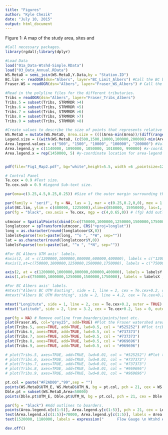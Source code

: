 ```yaml
---
title: "Figures"
author: "Kyle Chezik"
date: "July 10, 2015"
output: html_document
---
```


Figure 1: A map of the study area, sites and 
```r
#Call necessary packages.
library(rgdal);library(dplyr)

#Load Data
load("01a_Data-Wtshd-Simple.RData")
load("03_Data_Annual.RData")
WS.MetaD = semi_join(WS.MetaD,Y.Data,by = "Station.ID")
BC.lim <- readOGR(dsn="Albers", layer="BC_Limit_Albers") #Call the BC boundary polygon.
Fraser.WS = readOGR(dsn="Albers", layer="Fraser_WS_Albers") # Call the Fraser basin polygon.

#Read in the polyline files for the different tributaries.
Tribs = readOGR(dsn="Albers", layer="Fraser_Tribs_Albers")
Tribs.5 = subset(Tribs, STRMRDR >4)
Tribs.6 = subset(Tribs, STRMRDR >5)
Tribs.7 = subset(Tribs, STRMRDR >6)
Tribs.8 = subset(Tribs, STRMRDR >7)
Tribs.9 = subset(Tribs, STRMRDR >8)
```

```r
#Create values to describe the size of points that represents relative contributing area.
WS.MetaD = mutate(WS.MetaD, Area.size = ((((Area-min(Area))/(diff(range(Area))))+0.02)^0.4)*3.5)
Legend.size = ((with(WS.MetaD, (c(500,1500,10000,100000,200000)-min(Area))/(diff(range(Area))))+0.02)^0.4)*3.5 #Point sizes for area legend.
Area.legend.values = c("500", "1500", "10000", "100000", "200000") #Values to be displayed in the area legend.
Area.legend.y = c(1140000, 1090000, 1050000, 1018000, 990000) #x-coordinate locations for area-legend points.
Area.legend.x = rep(1450000, 5) #y-coordinate location for area-legend points.


pdf(file="Fig1_Map2.pdf", bg="white",height=5.5, width =6 ,pointsize=12) #Set pdf arguments.

# Control Panel
Te.cex = 0.9 #Text size.
Te.cex.sub = 0.9 #Legend Sub-text size.

par(oma=c(3.25,4.5,0.25,0.25)) #Size of the outer margin surrounding the two plots.

par(family = 'serif', fg = NA, las = 1, mar = c(0.25,0.2,0,0), mex = 1, mfrow = c(1,1))
plot(BC.lim, ylim = c(480000, 1225000),xlim=c(850000, 1595000), las=1, lwd=0.25, col = "gray") #Plot the BC limits.
par(fg = "black", cex.axis = Te.cex, mgp = c(4,0.65,0)) # (fg) Add outlines to boarders, (cex.axis) Change size of axis labels, (mgp) Change the axis margin line before the y axis is printed.
 	
utmcoor = SpatialPoints(cbind(X=c(750000,1000000,1250000,1500000,1750000), Y=c(1200000,1000000,800000,600000,400000)), proj4string = CRS("+proj=aea +lat_1=50 +lat_2=58.5 +lat_0=45 +lon_0=-126 +x_0=1000000 +y_0=0 +datum=NAD83 +units=m +no_defs +ellps=GRS80 +towgs84=0,0,0"))
longlatcoor = spTransform(utmcoor, CRS("+proj=longlat"))
long = as.character(round(longlatcoor$X,0))
labelsX=parse(text=paste(long, "^o ", "*W", sep=""))
lat = as.character(round(longlatcoor$Y,0))
labelsY=parse(text=paste(lat, "^o ", "*N", sep=""))

#For BC Albers UTM axis' labels.
#axis(2, at = c(1200000,1000000,800000,600000,400000), labels = c("1200000","1000000","800000","600000","400000") ,lwd = 0.5, line = 0.2, outer = TRUE) # y-axis.
#axis(1,at=c(750000,1000000,1250000,1500000,1750000), labels = c("750000","1000000","1250000","1500000","1750000") ,lwd = 0.5, line = 0, outer = TRUE) #x-axis

axis(2, at = c(1200000,1000000,800000,600000,400000), labels = labelsY ,lwd = 0.5, line = 0.2, outer = TRUE) # y-axis.
axis(1,at=c(750000,1000000,1250000,1500000,1750000), labels = labelsX ,lwd = 0.5, line = 0, outer = TRUE) #x-axis

#For BC Albers axis' labels.
#mtext("Albers BC UTM Easting", side = 1, line = 2, cex = Te.cex+0.2, outer = TRUE) # x-axis label.
#mtext("Albers BC UTM Northing", side = 2, line = 4.2, cex = Te.cex+0.2, las = 0, outer = TRUE)  #y-axis label.

mtext("Longitute", side = 1, line = 2, cex = Te.cex+0.2, outer = TRUE) # x-axis label.
mtext("Latitude", side = 2, line = 3.2, cex = Te.cex+0.2, las = 0, outer = TRUE)  #y-axis label.

par(fg = NA) # Remove outline from boarders/points/text etc.
plot(Fraser.WS, col="grey25", add=TRUE) #Plot the Fraser watershed area.
plot(Tribs.5, axes=TRUE, add=TRUE, lwd=0.5, col = "#525252") #Plot tribs...
plot(Tribs.6, axes=TRUE, add=TRUE, lwd=0.5, col = "#737373")
plot(Tribs.7, axes=TRUE, add=TRUE, lwd=0.5, col = "#737373")
plot(Tribs.8, axes=TRUE, add=TRUE, lwd=0.5, col = "#969696")
plot(Tribs.9, axes=TRUE, add=TRUE, lwd=0.5, col = "#969696")

# plot(Tribs.5, axes=TRUE, add=TRUE, lwd=0.01, col = "#525252") #Plot tribs...
# plot(Tribs.6, axes=TRUE, add=TRUE, lwd=0.01, col = "#737373")
# plot(Tribs.7, axes=TRUE, add=TRUE, lwd=0.01, col = "#737373")
# plot(Tribs.8, axes=TRUE, add=TRUE, lwd=0.01, col = "#969696")
# plot(Tribs.9, axes=TRUE, add=TRUE, lwd=0.01, col = "#969696")

pt.col = paste("#F2AD00","99",sep = "")
points(WS.MetaD$UTM_E, WS.MetaD$UTM_N, bg = pt.col, pch = 21, cex = WS.MetaD$Area.size) #Add points...
Dble.pt = subset(WS.MetaD,Area<50000)
points(Dble.pt$UTM_E, Dble.pt$UTM_N, bg = pt.col, pch = 21, cex = Dble.pt$Area.size) #Add points again

par(fg = "black") #Add outlines to boarders.
points(Area.legend.x[c(1:5)], Area.legend.y[c(1:5)], pch = 21, cex = Legend.size[c(5:1)], bg = "black")
text(Area.legend.x[c(1:5)]+70000, Area.legend.y[c(1:5)], labels = Area.legend.values[c(5:1)], cex = Te.cex-0.1)
text(1520000, 1180000, labels = expression("      Flow Gauge \n Wtshd Area (km"^2*")"), cex = Te.cex-0.1)

dev.off()
```
